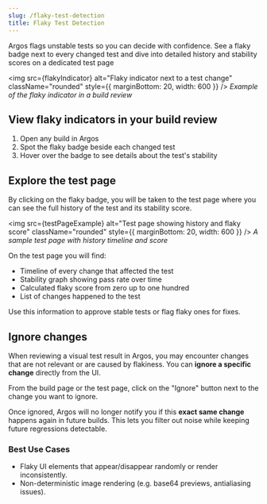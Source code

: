 ```yaml
---
slug: /flaky-test-detection
title: Flaky Test Detection
---
```



Argos flags unstable tests so you can decide with confidence. See a flaky badge next to every changed test and dive into detailed history and stability scores on a dedicated test page

<img
  src={flakyIndicator}
  alt="Flaky indicator next to a test change"
  className="rounded"
  style={{ marginBottom: 20, width: 600 }}
/>
_Example of the flaky indicator in a build review_

## View flaky indicators in your build review

1. Open any build in Argos
2. Spot the flaky badge beside each changed test
3. Hover over the badge to see details about the test's stability

## Explore the test page

By clicking on the flaky badge, you will be taken to the test page where you can see the full history of the test and its stability score.

<img
  src={testPageExample}
  alt="Test page showing history and flaky score"
  className="rounded"
  style={{ marginBottom: 20, width: 600 }}
/>
_A sample test page with history timeline and score_

On the test page you will find:

- Timeline of every change that affected the test
- Stability graph showing pass rate over time
- Calculated flaky score from zero up to one hundred
- List of changes happened to the test

Use this information to approve stable tests or flag flaky ones for fixes.

## Ignore changes

When reviewing a visual test result in Argos, you may encounter changes that are not relevant or are caused by flakiness. You can **ignore a specific change** directly from the UI.

From the build page or the test page, click on the "Ignore" button next to the change you want to ignore.

Once ignored, Argos will no longer notify you if this **exact same change** happens again in future builds. This lets you filter out noise while keeping future regressions detectable.

### Best Use Cases

- Flaky UI elements that appear/disappear randomly or render inconsistently.
- Non-deterministic image rendering (e.g. base64 previews, antialiasing issues).
